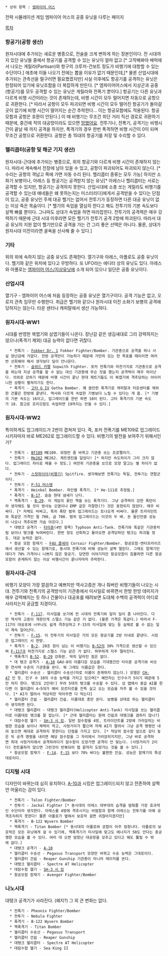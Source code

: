  * 상위 항목 : [[엠파이어 어스]]
전략 시뮬레이션 게임 엠파이어 어스의 공중 유닛을 다루는 페이지

[[목차]]
=== 항공기(공항 생산) ===
원자시대에 추가되는 새로운 병종으로, 전술을 크게 변하게 하는 장본인이다. 전 시대까지 있던 유닛들 중에서 항공기를 공격할 수 있는 유닛이 얼마 없고 [* 고작해봐야 배럭에서 나오는 게릴라(Partisan)와 항구의 크루저-건보트 정도가 비행기에 대항할 수 있는 수단이다.] 애초에 이들 나오기 전에는 뽑을 이유가 없기 때문인데,[* 물론 산업시대에 추가되는 관측선을 떨구러면 필요했겠지만] 사실 이후에도 항공기를 공격하는 유닛은 한정되어 있기에 유닛조합을 더 복잡하게 만든다. [* 엠파이어어스에서 지상군과 공중(항공기)를 모두 공격할 수 있는 유닛은 게릴라와 전폭기 뿐이다.] 항공기는 다른 유닛과 다르게 비행 시간이라는 것이 존재하는데, 비행 시간이 모두 떨어지면 자동으로 공항으로 귀환한다. [* 따라서 공항이 모두 파괴되면 비행 시간이 모두 떨어진 항공기가 돌아갈 곳이 없기에 비행 시간이 떨어지는 순간 추락한다... 이는 항공모함에도 적용된다. 항공모함과 공항은 호환이 안된다.] 이 때 비행기는 무조건 최단 거리 직선 경로로 귀환하기 때문에, 중간에 적의 대공망이라도 있으면 [[망했어요]]. 전투기나, 전폭기, 공격기는 비행시간이 끝날 때 까지 공격을 하지만, 폭격기의 경우 한번 폭격하면 비행 시간이 0이 되며 무조건 공항으로 귀환한다. 공항은 총 15대의 항공기를 저장 및 수리할 수 있다.

=== 헬리콥터(공항 및 해군 기지 생산) ===
원자시대-근대에 추가되는 병종으로, 위의 항공기와 다르게 비행 시간이 존재하지 않는다. 따라서 계속해서 전장에 남아 있을 수 있고, 공항이 파괴되어도 파괴되지 않는다. [* 수리는 공항의 격납고 쪽에 가면 자동 수리 된다. 헬리콥터 종류는 모두 가능] 하지만 소화기 보병이나, 아레스 등 항공기는 공격받지 않는 유닛[* 아레스나 헬리콥터는 서로는 공격할 수 있지만, 항공기는 공격하지 못한다. 산업시대에 소총 쏘는 게릴라도 비행기를 공격할 수 있는데 얘네들은 왜 못하는지는 미스터리다]에게서 공격받을 수 있다는 단점이 있고, 공중 유닛인 주제 대공 헬기는 없어서 전투기가 등장하면 다른 대공 유닛이 없는 이상 죽은 목숨이다. [* 헬기의 속업을 열심히 한다고 해도 전투기의 기본 속도보다 살짝 빠를 뿐이다. 그나마도 상대가 속업을 하면 따라잡힌다. 전투기의 공격력은 매우 강력하기 때문에 근대 시대 이후라면 모든 헬기가 전투기 공격 2방에 파괴된다. 따라서 대공 유닛의 지원 없이 헬기만으로 공격을 가는 건 그리 좋은 선택은 아니다. 물론, 상대가 원자시대 이전이라면 굴욕을 선사해 줄 수 있다.]

=== 기타 ===

위의 위에 속하지 않는 공중 유닛도 존재한다. 열기구와 아레스, 아폴로도 공중 유닛이다. 헬기와 같은 위치에 있다고 무방하다. 또 UFO라는 에디터 상의 유닛도 있다. 아레스와 아폴로는 [[엠파이어 어스/지상유닛]]에 소개 되어 있으나 일단은 공중 유닛이다.

=== 산업시대 ===
열기구 - 엠파이어 어스에 처음 등장하는 공중 유닛은 열기구이다. 공격 기능은 없고, 오로지 관측 임무만 수행한다. 취급은 헬기와 같으나 원자시대 이전 소화기 보병의 공격에 당하지는 않는다. 타운 센터나 캐피탈에서 생산 가능하다.

=== 원자시대-WW1 ===
시대를 반영한 복엽기와 삼엽기들이 나온다. 장난감 같은 생김새대로 그리 강력하지는 않으나(폭격기 제외) 대공 능력이 없다면 귀찮다.
   * 전폭기 - [[Fokker Dr. 1]] Fokker Fighter/Bomber. 기관총으로 공격을 하나 사실 장난감에 가깝다. 전방 공격만이 가능하기 때문에 가만히 있는 한 목표를 때리리면 여러번 선회해야 해서 생각보다 딜이 안나온다.
   * 전투기 - [[솝위드 카멜]] Sopwith Fighter. 포커 전폭기와 마찬가지로 기관총으로 공격을 하는데 지상 공격을 할 수 없는 대신 기관총에 무슨 짓을 했는지 공격력이 매우 차이난다. 의외로 강하기 때문에 비행 시간이 끝난 현대 제트기들도 이 복엽기에 격추당하는 아이러니한 상황이 펼쳐지기도 한다.
   * 폭격기 - [[고타 G IV]] Gotha Bomber. 꽤 쓸만한 폭격기로 캐피탈과 타운센터를 제외한 건물은 한방에 끝낸다. 역사와 다르게 속업한 기병보다 느릴 수 있다는 게 흠. [* 기병의 기본 속도는 16이고, 업그레이드를 한번 하면 18이 된다. 고타 폭격기의 기본 속도가 18. 참고로 프리깃함도 속업하면 19까지는 만들 수 있다.]

=== 원자시대-WW2 ===
특이하게도 업그레이드가 2번이 겹쳐져 있다. 즉, 포커 전폭기를 ME109로 업그레이드 시키자마자 바로 ME262로 업그레이드할 수 있다. 비행기의 발전을 보여주기 위해서인가?
   * 전폭기 - [[Bf109]] ME109. 외형만 좀 바뀌고 기관총 쏘는 프로펠러기.
   * 전폭기 - [[Me262]] ME262. 제트엔진을 달았다! [* 하지만 속도차이가 그리 크지 않다. 업그레이드 차이로 매울 수 정도.] 여전히 기관총을 쏘므로 모양 말고는 별 차이가 없다.
   * 전투기 - [[스핏파이어(비행기)]] Spitfire. 생각해보면 전폭기는 독일, 전투기는 연합군이다.
   * 전투기 - [[P-51 머스탱]]
   * 폭격기 - Heinkel Bomber. 하인켈 폭격기. [* He-111로 추정됨.]
   * 폭격기 - [[B-17]]. 슬슬 현대 냄새가 난다.
   * 핵폭격기 - [[B-29]]. 이 게임의 꽃인 핵을 쏘는 폭격기다. 그냥 공격력이 강한 폭탄이라 생각해도 될 것이 방사능 오염이나 EMP 같은 자잘한(?) 것은 표현되지 않았다. 매우 비싸다. [* 자체도 비싸고, 특히 폭탄 범위 업그레이드는 토나오게 비싸다. 물론 트라이던트와 똑같은 가격인 철 700, 금 700. 범위 업그레이드는 이것의 두 배. 돈 들인만큼 성능이 나오나 격추되면 가슴 아프다.]
   * 대탱크 공격기 - [[타이푼]](4번 항목) Typhoon Anti-Tank. 전폭기와 똑같은 기관총처럼 보이나 탱크를 녹여버린다. 한번 정도 선회하고 돌아오면 공격당하던 탱크는 파괴될 정도. 대공 능력은 없다.
   * 항공 모함 함재기 - [[F4U 콜세어]] Corsair Fighter/Bomber. 항공모함-엔터프라이즈에서 생산할 수 있는 함재기로, 동시대 전폭기에 비해 성능이 살짝 딸린다. 그래도 함재기인데다가 70% 가격이니 나쁘지 않은 항공기. 당연한 이야기지만 항공모함이 침몰하면 다른 항공모함이 존재하지 않는 이상 비행시간이 끝나자마자 추락한다.
 
=== 원자시대-근대 ===
비행기 모양이 가장 깔끔하고 예쁘지만 역사고증은 개나 줘버린 비행기들이 나오는 시대. 전투기와 전폭기의 공격방식이 기관총에서 미사일로 바뀌면서 한방 한방 데미지가 매우 강력해지는 듯 하나 건물이나 대공포를 때려보면 도대체 수백의 공격력이 어디로 사라지는지 궁금할 지경이다.
   * 전폭기 - [[F-117]]. 미사일을 쏘기에 전 시대의 전폭기와 달리 딜이 좀 나아진다. 다만 역사적 고증이 개판인게 스텔스 기능 같은 거 없다. (물론 가격은 똑같다.) 따라서 F-117이 대공포에 너무나도 쉽게 격추당하고 F-15의 미사일에 맞는 등 실제로 볼 수 없는 일이 계속 일어난다.
   * 전투기 - [[F-15]]. 이 전투기의 미사일은 거의 모든 항공기를 2방 이내로 끝낸다. 시킹은 업그레이드 시 한방.
   * 폭격기 - [[B-2]]. 20조 원이 넘는 이 비행기는 [[B-52]]의 30% 가격으로 생산할 수 있으며 [[F-117]]과 마찬가지로 스텔스 기능 같은 거 없다. 허무하게 자주 떨어진다.
   * 핵폭격기 [[B-52]]. [[B-29]] 강화판. 딱히 달라진 점은 없다.
   * 대 탱크 공격기 - [[A-10]] GAU-8의 아름다운 모습을 기대했건만 타이푼 공격기와 비슷한 연사력 수준의 기관총을 쏜다. 뭐 그래도 이름값은 한다.
   * 헬리콥터 수송선 - 헬리콥터 수송선(따로 이름이 존재하지 않는다.) 모델은 [[CH-47]] 인 듯. 인구 수 10의 수송 능력을 가지고 있으며[* 예언자는 인구수가 5이기 때문에 5칸 차지 한다. 탱크도 2인데!] 무려 5대의 탱크를 수송할 수 있다. 섬 맵에서 중급 AI를 한다면 이 헬리콥터 4~5대가 헤비 모르타르를 잔뜩 실고 오는 모습을 자주 볼 수 있을 것이다. [* AI가 딸려서 적당히만 막아주면 다 막는다]
   * 헬리콥터 건쉽 - 헬리콥터 건쉽. 이름대로 총만 쏜다. 보병을 상대로 하는 헬리콥터라 생각하면 된다.
   * 대탱크 헬리콥터 - 대탱크 헬리콥터(Helicopter Anti-Tank) 미사일을 쏘는 헬리콥터로 이름대로 탱크를 잘 잡는다. [* 근데 헬리콥터는 원래 건쉽과 대탱크를 겸하지 않나?]
   * 대잠수함 헬기 - [[SH-3 시 킹]]. 일반 잠수함을 4방, 트라이던트를 2방에 가라앉히는 비범한 모습을 보이나 체력이 작고, 사정거리가 짧으며 자체 AI가 딸려서 그냥 공격 명령만 내려 놓으면 제대로 공격하지 못한다는 단점을 가지고 있다. [* 적당히 잠수함 앞으로 갖다 놓은 뒤 공격 명령을 내리면 해당 잠수함을 그 자리에서 가라앉히지지만, 그냥 바로 공격하면 최대 사정거리에서 공격하려다가 잠수함이 도망가면 공격이 안 맞는다. (사정거리가 2이다) 컨트롤하지 않으면 그런것이 반복되어 맵 끝까지 도망가는 것을 볼 수 있다.]
   * 항공모함 함재기 - [[F-14]]. [[F-15]] 보다 70% 싸다는 불편한 진실. 성능은 함재기의 특성대로이다. 
 
=== 디지털 시대 ===
디자인이 바뀌는데 심히 유치하다. [[A-10]]과 시킹은 업그레이드되지 않고 잔존하여 살짝 안 어울리는 감이 있다. 
   * 전폭기 - Talon Fighter/Bomber
   * 전투기 - Jackal Fighter [* 동시대의 아레스 대부대의 습격을 멈춰줄 가장 효과적인 수단이라 생각한다. 아레스를 4방에 격추시키는 비범함과 함께 아레스는 전투기를 아예 공격조차하지 못한다! 물론 아폴로가 옆에서 보호막 걸면 귀찮아지겠지만]
   * 폭격기 - B-122 Wyvern Bomber
   * 핵폭격기 - Titan Bomber [* 동시대의 아폴로와 궁합이 아주 엄청나다. 아폴로의 보호막은 모든 유닛에게 걸 수 있기에, 핵폭격기가 미사일에 맞고도 에너지가 50도 안다는 충공깽한 모습을 볼 수 있다. 여러 대 오면 엄청난 대공망을 갖추고 있다고 해도 뚫릴 수 밖에 없다.]
   * 대탱크 공격기 - [[A-10]]
   * 헬리콥터 수송선 - Pegasus Transport 모양만 바뀌고 수송 능력은 그대로이다.
   * 헬리콥터 건쉽 - Reaper Gunship 기관총이 아니라 레이저를 쏜다.
   * 대탱크 헬리콥터 - Spectre AT Helicopter
   * 대잠수함 헬기 - [[SH-3 시 킹]]
   * 항공모함 함재기 - Avenger Fighter/Bomber

=== 나노시대 ===
대탱크 공격기가 사라진다. (왜지?) 그 외 큰 변화는 없다.
   * 전폭기 - Pheonix Fighter/Bomber
   * 전투기 - Nebula Fighter
   * 폭격기 - B-122 Wyvern Bomber
   * 핵폭격기 - Titan Bomber
   * 헬리콥터 수송선 - Pegasus Transport
   * 헬리콥터 건쉽 - Reaper Gunship
   * 대탱크 헬리콥터 - Spectre AT Helicopter
   * 대잠수함 헬기 - Sea King II
